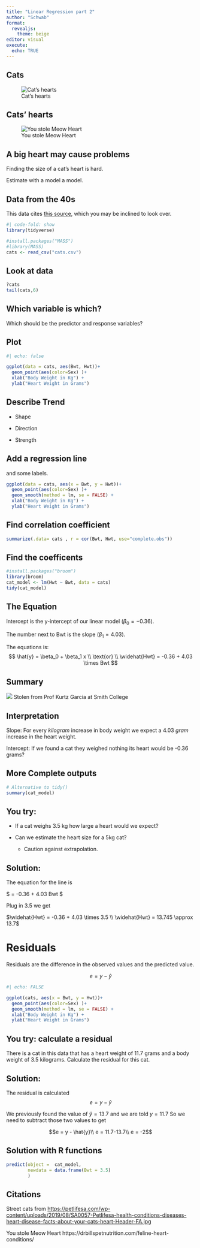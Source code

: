 ```yaml
---
title: "Linear Regression part 2"
author: "Schwab"
format: 
  revealjs:
    theme: beige
editor: visual
execute: 
  echo: TRUE
---
```


## Cats

![Cat's hearts](https://petlifesa.com/wp-content/uploads/2019/08/SA0057-Petlifesa-health-conditions-diseases-heart-disease-facts-about-your-cats-heart-Header-FA.jpg){fig-align="center"}

## Cats' hearts

![You stole Meow Heart](https://drbillspetnutrition.com/wp-content/uploads/2017/01/1.-Feline-Heart-1.jpg){fig-align="center"}

## A big heart may cause problems

Finding the size of a cat's heart is hard.

Estimate with a model a model.

## Data from the 40s

This data cites [this source,](https://digital.library.adelaide.edu.au/dspace/bitstream/2440/15253/1/211.pdf) which you may be inclined to look over.

```r
#| code-fold: show
library(tidyverse)

#install.packages("MASS")
#library(MASS)
cats <- read_csv("cats.csv")
```

## Look at data

```r
?cats
tail(cats,6)
```

## Which variable is which?

Which should be the predictor and response variables?

## Plot

```r
#| echo: false

ggplot(data = cats, aes(Bwt, Hwt))+
  geom_point(aes(color=Sex) )+
  xlab("Body Weight in Kg") +
  ylab("Heart Weight in Grams")

```

## Describe Trend

-   Shape

-   Direction

-   Strength

## Add a regression line

and some labels.

```r
ggplot(data = cats, aes(x = Bwt, y = Hwt))+
  geom_point(aes(color=Sex) )+
  geom_smooth(method = lm, se = FALSE) +
  xlab("Body Weight in Kg") +
  ylab("Heart Weight in Grams")
```

## Find correlation coefficient

```r
summarize(.data= cats , r = cor(Bwt, Hwt, use="complete.obs"))
```

## Find the coefficents

```r
#install.packages("broom")
library(broom)
cat_model <- lm(Hwt ~ Bwt, data = cats)
tidy(cat_model)
```

## The Equation

Intercept is the y-intercept of our linear model ($\beta_0 = -0.36$).

The number next to Bwt is the slope ($\beta_1 = 4.03$).

The equations is: $$
\hat{y} = \beta_0 + \beta_1 x \\
\text{or} \\
\widehat{Hwt} = -0.36 + 4.03 \times Bwt $$

## Summary

![](images/lm_cats_1_predictor.png) Stolen from Prof Kurtz Garcia at Smith College

## Interpretation

Slope: For every *kilogram* increase in body weight we expect a 4.03 *gram* increase in the heart weight.

Intercept: If we found a cat they weighed nothing its heart would be -0.36 grams?

## More Complete outputs

```r
# Alternative to tidy()
summary(cat_model)
```

## You try:

::: incremental
-   If a cat weighs 3.5 kg how large a heart would we expect?

-   Can we estimate the heart size for a 5kg cat?

    -   Caution against extrapolation.
:::

## Solution:

The equation for the line is

\$\widehat{Hwt} = -0.36 + 4.03 \times Bwt \$

Plug in 3.5 we get

$\widehat{Hwt} = -0.36 + 4.03 \times 3.5 \\
\widehat{Hwt} = 13.745 \approx 13.7$

# Residuals

Residuals are the difference in the observed values and the predicted value.

$$e = y - \hat{y}$$

```r
#| echo: FALSE

ggplot(cats, aes(x = Bwt, y = Hwt))+
  geom_point(aes(color=Sex) )+
  geom_smooth(method = lm, se = FALSE) +
  xlab("Body Weight in Kg") +
  ylab("Heart Weight in Grams")

```

## You try: calculate a residual

There is a cat in this data that has a heart weight of 11.7 grams and a body weight of 3.5 kilograms. Calculate the residual for this cat.

## Solution:

The residual is calculated $$e = y - \hat{y}$$

We previously found the value of $\hat{y} = 13.7$ and we are told $y=11.7$ So we need to subtract those two values to get

$$e = y - \hat{y}\\
e = 11.7-13.7\\
e = -2$$

## Solution with R functions

```r
predict(object =  cat_model, 
        newdata = data.frame(Bwt = 3.5)
        )
```

## Citations

Street cats from <https://petlifesa.com/wp-content/uploads/2019/08/SA0057-Petlifesa-health-conditions-diseases-heart-disease-facts-about-your-cats-heart-Header-FA.jpg>

You stole Meow Heart https://drbillspetnutrition.com/feline-heart-conditions/
